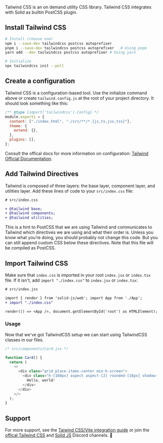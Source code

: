 <Title>Tailwind CSS</Title>

Tailwind CSS is an on demand utility CSS library. Tailwind CSS integrates with Solid as builtin PostCSS plugin.

## Install Tailwind CSS

```sh
# Install (choose one)
npm i --save-dev tailwindcss postcss autoprefixer
pnpm i --save-dev tailwindcss postcss autoprefixer   # Using pnpm
yarn add --dev tailwindcss postcss autoprefixer # Using yarn

# Initialize
npx tailwindcss init --poll
```

## Create a configuration

Tailwind CSS is a configuration-based tool. Use the initialize command above or create `tailwind.config.js` at the root of your project directory. It should look something like this:

```js
/** @type {import('tailwindcss').Config} */
module.exports = {
  content: ["./index.html", "./src/**/*.{js,ts,jsx,tsx}"],
  theme: {
    extend: {},
  },
  plugins: [],
};
```

Consult the offical docs for more information on configuration: [Tailwind Official Documentation](https://tailwindcss.com/docs/guides/solidjs).

## Add Tailwind Directives

Tailwind is composed of three layers: the base layer, component layer, and utilities layer. Add these lines of code to your `src/index.css` file:

```diff
# src/index.css

+ @tailwind base;
+ @tailwind components;
+ @tailwind utilities;
```

This is a hint to PostCSS that we are using Tailwind and communicates to Tailwind which directives we are using and what their order is. Unless you know what you’re doing, you should probably not change this code. But you can still append custom CSS below these directives. Note that this file will be compiled as PostCSS.

## Import Tailwind CSS

Make sure that `index.css` is imported in your root `index.jsx` or `index.tsx` file. If it isn't, add `import "./index.css"` to `index.jsx` or `index.tsx`:

```diff
# src/index.jsx

import { render } from 'solid-js/web'; import App from './App';
+ import "./index.css"

render(() => <App />, document.getElementById('root') as HTMLElement);
```

### Usage

Now that we've got TailwindCSS setup we can start using TailwindCSS classes in our files.

```typescript
/* src/components/Card.jsx */

function Card() {
  return (
    <>
      <div class="grid place-items-center min-h-screen">
        <div class="h-[160px] aspect aspect-[2] rounded-[16px] shadow-[0_0_0_4px_hsl(0_0%_0%_/_15%)]">
          Hello, world!
        </div>
      </div>
    </>
  );
}
```

## Support

For more support, see the [Taiwind CSS/Vite integration guide](https://tailwindcss.com/docs/guides/vite) or join the [offical Tailwind CSS](https://discord.com/invite/7NF8GNe) and [Solid JS](https://discord.com/invite/solidjs) Discord channels. 👋
